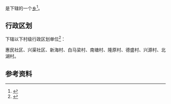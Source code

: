 {{中国乡级行政区|64/05/21/206/000}}

'''{{PAGENAMEBASE}}'''是{{PRC admin/fullname|64/05/21/206/000|3}}下辖的一个[[乡_(中华人民共和国)|乡]]<ref>{{PRC admin/ref sgc|{{PRC admin/parent|64/05/21/206/000}}}}</ref>。

== 行政区划 ==
{{PAGENAMEBASE}}下辖以下村级行政区划单位<ref>{{PRC admin/ref sgc|64/05/21/206/000}}</ref>：

惠民社区、兴渠社区、新海村、白马梁村、南塘村、隆原村、德盛村、兴源村、北湖村。

== 参考资料 ==
{{reflist}}

{{宁夏行政区划小作品}}
{{PRC admin/navcat|64/05/21/206/000}}